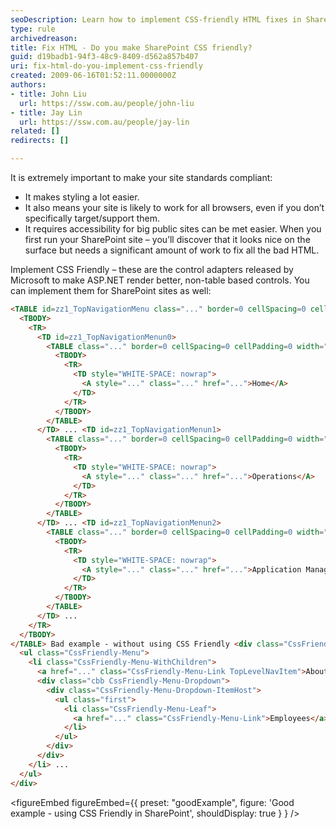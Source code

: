 ```yaml
---
seoDescription: Learn how to implement CSS-friendly HTML fixes in SharePoint to ensure standards compliance, accessibility, and cross-browser compatibility.
type: rule
archivedreason:
title: Fix HTML - Do you make SharePoint CSS friendly?
guid: d19badb1-94f3-48c9-8409-d562a857b407
uri: fix-html-do-you-implement-css-friendly
created: 2009-06-16T01:52:11.0000000Z
authors:
- title: John Liu
  url: https://ssw.com.au/people/john-liu
- title: Jay Lin
  url: https://ssw.com.au/people/jay-lin
related: []
redirects: []

---
```


It is extremely important to make your site standards compliant:

* It makes styling a lot easier.
* It also means your site is likely to work for all browsers, even if you don’t specifically target/support them.
* It requires accessibility for big public sites can be met easier.
When you first run your SharePoint site – you’ll discover that it looks nice on the surface but needs a significant amount of work to fix all the bad HTML.

Implement CSS Friendly – these are the control adapters released by Microsoft to make ASP.NET render better, non-table based controls. You can implement them for SharePoint sites as well:

``` html
<TABLE id=zz1_TopNavigationMenu class="..." border=0 cellSpacing=0 cellPadding=0>
  <TBODY>
    <TR>
      <TD id=zz1_TopNavigationMenun0>
        <TABLE class="..." border=0 cellSpacing=0 cellPadding=0 width="100%">
          <TBODY>
            <TR>
              <TD style="WHITE-SPACE: nowrap">
                <A style="..." class="..." href="...">Home</A>
              </TD>
            </TR>
          </TBODY>
        </TABLE>
      </TD> ... <TD id=zz1_TopNavigationMenun1>
        <TABLE class="..." border=0 cellSpacing=0 cellPadding=0 width="100%">
          <TBODY>
            <TR>
              <TD style="WHITE-SPACE: nowrap">
                <A style="..." class="..." href="...">Operations</A>
              </TD>
            </TR>
          </TBODY>
        </TABLE>
      </TD> ... <TD id=zz1_TopNavigationMenun2>
        <TABLE class="..." border=0 cellSpacing=0 cellPadding=0 width="100%">
          <TBODY>
            <TR>
              <TD style="WHITE-SPACE: nowrap">
                <A style="..." class="..." href="...">Application Management</A>
              </TD>
            </TR>
          </TBODY>
        </TABLE>
      </TD> ...
    </TR>
  </TBODY>
</TABLE> Bad example - without using CSS Friendly <div class="CssFriendly-Menu-Horizontal" id="zz1\_TopNavigationMenu">
  <ul class="CssFriendly-Menu">
    <li class="CssFriendly-Menu-WithChildren">
      <a href="..." class="CssFriendly-Menu-Link TopLevelNavItem">About Us</a>
      <div class="cbb CssFriendly-Menu-Dropdown">
        <div class="CssFriendly-Menu-Dropdown-ItemHost">
          <ul class="first">
            <li class="CssFriendly-Menu-Leaf">
              <a href="..." class="CssFriendly-Menu-Link">Employees</a>
            </li>
          </ul>
        </div>
      </div>
    </li> ...
  </ul>
</div>
```

<figureEmbed figureEmbed={{
  preset: "goodExample",
  figure: 'Good example - using CSS Friendly in SharePoint',
  shouldDisplay: true
} } />
